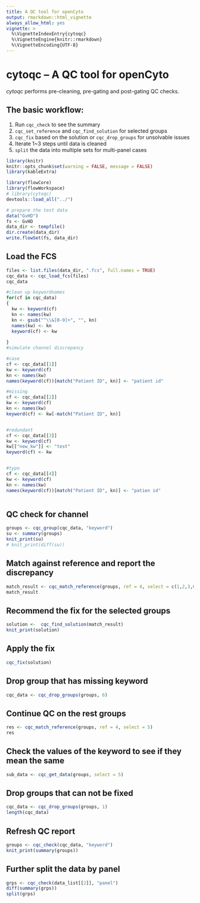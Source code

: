 ```yaml
---
title: A QC tool for openCyto
output: rmarkdown::html_vignette
always_allow_html: yes
vignette: >
  %\VignetteIndexEntry{cytoqc}
  %\VignetteEngine{knitr::rmarkdown}
  %\VignetteEncoding{UTF-8}
---
```

# cytoqc -- A QC tool for openCyto

*cytoqc* performs pre-cleaning, pre-gating and post-gating QC checks.

## The basic workflow:

1. Run `cqc_check` to see the summary
2. `cqc_set_reference` and `cqc_find_solution` for selected groups
3. `cqc_fix` based on the solution or `cqc_drop_groups` for unsolvable issues
4. Iterate 1~3 steps until data is cleaned
5. `split` the data into multiple sets for multi-panel cases

```r
library(knitr)
knitr::opts_chunk$set(warning = FALSE, message = FALSE)
library(kableExtra)
```


```r
library(flowCore)
library(flowWorkspace)
# library(cytoqc)
devtools::load_all("../")
```

```r
# prepare the test data
data("GvHD")
fs <- GvHD
data_dir <- tempfile()
dir.create(data_dir)
write.flowSet(fs, data_dir)
```

## Load the FCS

```r
files <- list.files(data_dir, ".fcs", full.names = TRUE)
cqc_data <- cqc_load_fcs(files)
cqc_data
```

```r
#clean up keywordnames
for(cf in cqc_data)
{
  kw <- keyword(cf)
  kn <- names(kw)
  kn <- gsub("^\\&[0-9]+", "", kn)
  names(kw) <- kn
  keyword(cf) <- kw
  
}
#simulate channel discrepancy

#case
cf <- cqc_data[[1]]
kw <- keyword(cf)
kn <- names(kw)
names(keyword(cf))[match("Patient ID", kn)] <- "patient id"

#missing
cf <- cqc_data[[2]]
kw <- keyword(cf)
kn <- names(kw)
keyword(cf) <- kw[-match("Patient ID", kn)]


#redundant
cf <- cqc_data[[3]]
kw <- keyword(cf)
kw[["new_kw"]] <- "test"
keyword(cf) <- kw


#typo
cf <- cqc_data[[4]]
kw <- keyword(cf)
kn <- names(kw)
names(keyword(cf))[match("Patient ID", kn)] <- "patien id"



```

## QC check for channel
```r
groups <- cqc_group(cqc_data, "keyword")
su <- summary(groups)
knit_print(su)
# knit_print(diff(su))
```

## Match against reference and report the discrepancy
```r
match_result <- cqc_match_reference(groups, ref = 4, select = c(1,2,3,6))
match_result
```

## Recommend the fix for the selected groups 
```r

solution <-  cqc_find_solution(match_result)
knit_print(solution)
```

## Apply the fix

```r
cqc_fix(solution)
```

## Drop group that has missing keyword
```r
cqc_data <- cqc_drop_groups(groups, 6)
```


## Continue QC on the rest groups
```r
res <- cqc_match_reference(groups, ref = 4, select = 5)
res
```

## Check the values of the keyword to see if they mean the same 
```r
sub_data <- cqc_get_data(groups, select = 5)
```

## Drop groups that can not be fixed
```r
cqc_data <- cqc_drop_groups(groups, 1)
length(cqc_data)
```

## Refresh QC report 
```r
groups <- cqc_check(cqc_data, "keyword")
knit_print(summary(groups))
```

## Further split the data by panel
```r
grps <- cqc_check(data_list[[2]], "panel")
diff(summary(grps))
split(grps)
```

